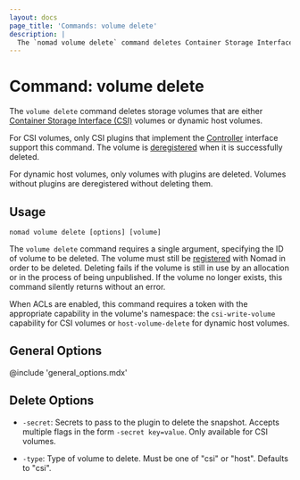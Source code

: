 ```yaml
---
layout: docs
page_title: 'Commands: volume delete'
description: |
  The `nomad volume delete` command deletes Container Storage Interface (CSI) and dynamic host storage volumes.
---
```


# Command: volume delete

The `volume delete` command deletes storage volumes that are either [Container
Storage Interface (CSI)][csi] volumes or dynamic host volumes.

For CSI volumes, only CSI plugins that implement the
[Controller][csi_plugins_internals] interface support this command. The volume
is [deregistered][] when it is successfully deleted.

For dynamic host volumes, only volumes with plugins are deleted. Volumes without
plugins are deregistered without deleting them.

## Usage

```plaintext
nomad volume delete [options] [volume]
```

The `volume delete` command requires a single argument, specifying the ID of
volume to be deleted. The volume must still be [registered][] with Nomad in
order to be deleted. Deleting fails if the volume is still in use by an
allocation or in the process of being unpublished. If the volume no longer
exists, this command silently returns without an error.

When ACLs are enabled, this command requires a token with the appropriate
capability in the volume's namespace: the `csi-write-volume` capability for CSI
volumes or `host-volume-delete` for dynamic host volumes.

## General Options

@include 'general_options.mdx'

## Delete Options

- `-secret`: Secrets to pass to the plugin to delete the snapshot. Accepts
  multiple flags in the form `-secret key=value`. Only available for CSI
  volumes.

- `-type`: Type of volume to delete. Must be one of "csi" or "host". Defaults to
  "csi".

[csi]: https://github.com/container-storage-interface/spec
[csi_plugins_internals]: /nomad/docs/concepts/plugins/csi#csi-plugins
[deregistered]: /nomad/docs/commands/volume/deregister
[registered]: /nomad/docs/commands/volume/register
